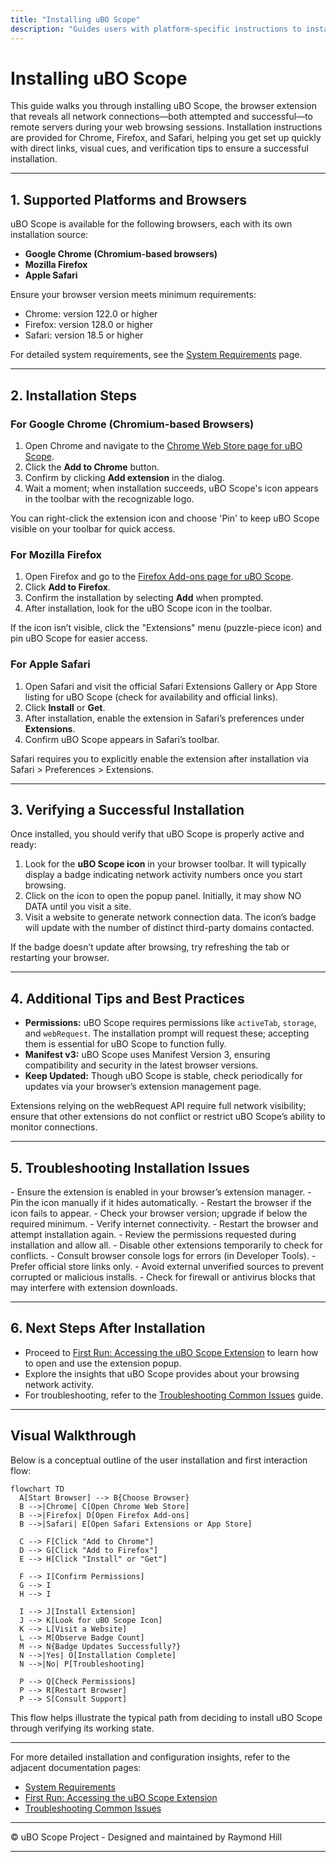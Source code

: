 ```yaml
---
title: "Installing uBO Scope"
description: "Guides users with platform-specific instructions to install uBO Scope from the Chrome Web Store, Firefox Add-ons, or other official sources. Includes direct links, screenshots where relevant, and tips for recognizing successful installation."
---
```


# Installing uBO Scope

This guide walks you through installing uBO Scope, the browser extension that reveals all network connections—both attempted and successful—to remote servers during your web browsing sessions. Installation instructions are provided for Chrome, Firefox, and Safari, helping you get set up quickly with direct links, visual cues, and verification tips to ensure a successful installation.

---

## 1. Supported Platforms and Browsers

uBO Scope is available for the following browsers, each with its own installation source:

- **Google Chrome (Chromium-based browsers)**
- **Mozilla Firefox**
- **Apple Safari**

Ensure your browser version meets minimum requirements:

- Chrome: version 122.0 or higher
- Firefox: version 128.0 or higher
- Safari: version 18.5 or higher

For detailed system requirements, see the [System Requirements](/getting-started/prerequisites-installation/system-requirements) page.


---

## 2. Installation Steps

### For Google Chrome (Chromium-based Browsers)

1. Open Chrome and navigate to the [Chrome Web Store page for uBO Scope](https://chromewebstore.google.com/detail/ubo-scope/bbdpgcaljkaaigfcomhidmneffjjjfgp).
2. Click the **Add to Chrome** button.
3. Confirm by clicking **Add extension** in the dialog.
4. Wait a moment; when installation succeeds, uBO Scope's icon appears in the toolbar with the recognizable logo.

<Tip>
You can right-click the extension icon and choose 'Pin' to keep uBO Scope visible on your toolbar for quick access.
</Tip>

### For Mozilla Firefox

1. Open Firefox and go to the [Firefox Add-ons page for uBO Scope](https://addons.mozilla.org/firefox/addon/ubo-scope/).
2. Click **Add to Firefox**.
3. Confirm the installation by selecting **Add** when prompted.
4. After installation, look for the uBO Scope icon in the toolbar.

<Tip>
If the icon isn’t visible, click the "Extensions" menu (puzzle-piece icon) and pin uBO Scope for easier access.
</Tip>

### For Apple Safari

1. Open Safari and visit the official Safari Extensions Gallery or App Store listing for uBO Scope (check for availability and official links).
2. Click **Install** or **Get**.
3. After installation, enable the extension in Safari’s preferences under **Extensions**.
4. Confirm uBO Scope appears in Safari’s toolbar.

<Warning>
Safari requires you to explicitly enable the extension after installation via Safari > Preferences > Extensions.
</Warning>


---

## 3. Verifying a Successful Installation

Once installed, you should verify that uBO Scope is properly active and ready:

1. Look for the **uBO Scope icon** in your browser toolbar. It will typically display a badge indicating network activity numbers once you start browsing.
2. Click on the icon to open the popup panel. Initially, it may show NO DATA until you visit a site.
3. Visit a website to generate network connection data. The icon’s badge will update with the number of distinct third-party domains contacted.

<Tip>
If the badge doesn’t update after browsing, try refreshing the tab or restarting your browser.
</Tip>

---

## 4. Additional Tips and Best Practices

- **Permissions:** uBO Scope requires permissions like `activeTab`, `storage`, and `webRequest`. The installation prompt will request these; accepting them is essential for uBO Scope to function fully.
- **Manifest v3:** uBO Scope uses Manifest Version 3, ensuring compatibility and security in the latest browser versions.
- **Keep Updated:** Though uBO Scope is stable, check periodically for updates via your browser’s extension management page.

<Note>
Extensions relying on the webRequest API require full network visibility; ensure that other extensions do not conflict or restrict uBO Scope’s ability to monitor connections.
</Note>

---

## 5. Troubleshooting Installation Issues

<AccordionGroup title="Common Installation Issues and Solutions">
<Accordion title="Extension Icon Not Visible After Installation">
- Ensure the extension is enabled in your browser’s extension manager.
- Pin the icon manually if it hides automatically.
- Restart the browser if the icon fails to appear.
</Accordion>

<Accordion title="Installation Button Disabled or Greyed Out">
- Check your browser version; upgrade if below the required minimum.
- Verify internet connectivity.
- Restart the browser and attempt installation again.
</Accordion>

<Accordion title="Permissions Not Granted or Extension Not Working Properly">
- Review the permissions requested during installation and allow all.
- Disable other extensions temporarily to check for conflicts.
- Consult browser console logs for errors (in Developer Tools).
</Accordion>

<Accordion title="Installation Fails or Package Not Verified">
- Prefer official store links only.
- Avoid external unverified sources to prevent corrupted or malicious installs.
- Check for firewall or antivirus blocks that may interfere with extension downloads.
</Accordion>
</AccordionGroup>

---

## 6. Next Steps After Installation

- Proceed to [First Run: Accessing the uBO Scope Extension](/getting-started/first-run-setup/first-run-extension) to learn how to open and use the extension popup.
- Explore the insights that uBO Scope provides about your browsing network activity.
- For troubleshooting, refer to the [Troubleshooting Common Issues](/getting-started/validation-troubleshooting/common-install-issues) guide.

---

## Visual Walkthrough

Below is a conceptual outline of the user installation and first interaction flow:

```mermaid
flowchart TD
  A[Start Browser] --> B{Choose Browser}
  B -->|Chrome| C[Open Chrome Web Store]
  B -->|Firefox| D[Open Firefox Add-ons]
  B -->|Safari| E[Open Safari Extensions or App Store]

  C --> F[Click "Add to Chrome"]
  D --> G[Click "Add to Firefox"]
  E --> H[Click "Install" or "Get"]

  F --> I[Confirm Permissions]
  G --> I
  H --> I

  I --> J[Install Extension]
  J --> K[Look for uBO Scope Icon]
  K --> L[Visit a Website]
  L --> M[Observe Badge Count]
  M --> N{Badge Updates Successfully?}
  N -->|Yes| O[Installation Complete]
  N -->|No| P[Troubleshooting]

  P --> Q[Check Permissions]
  P --> R[Restart Browser]
  P --> S[Consult Support]

```

This flow helps illustrate the typical path from deciding to install uBO Scope through verifying its working state.

---

For more detailed installation and configuration insights, refer to the adjacent documentation pages:
- [System Requirements](/getting-started/prerequisites-installation/system-requirements)
- [First Run: Accessing the uBO Scope Extension](/getting-started/first-run-setup/first-run-extension)
- [Troubleshooting Common Issues](/getting-started/validation-troubleshooting/common-install-issues)


---

© uBO Scope Project - Designed and maintained by Raymond Hill

---